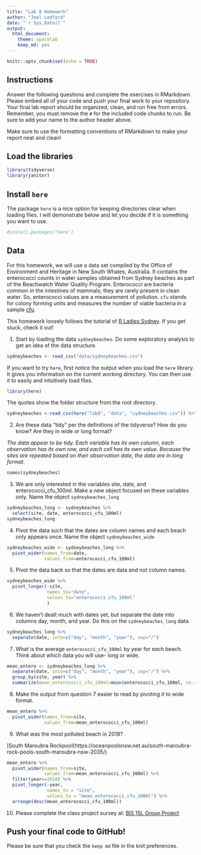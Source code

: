 ```yaml
---
title: "Lab 8 Homework"
author: "Joel Ledford"
date: "`r Sys.Date()`"
output:
  html_document: 
    theme: spacelab
    keep_md: yes
---
```


```r
knitr::opts_chunk$set(echo = TRUE)
```

## Instructions
Answer the following questions and complete the exercises in RMarkdown. Please embed all of your code and push your final work to your repository. Your final lab report should be organized, clean, and run free from errors. Remember, you must remove the `#` for the included code chunks to run. Be sure to add your name to the author header above.  

Make sure to use the formatting conventions of RMarkdown to make your report neat and clean!  

## Load the libraries
```r
library(tidyverse)
library(janitor)
``` 

## Install `here`
The package `here` is a nice option for keeping directories clear when loading files. I will demonstrate below and let you decide if it is something you want to use.  
```r
#install.packages("here")
```

## Data
For this homework, we will use a data set compiled by the Office of Environment and Heritage in New South Whales, Australia. It contains the enterococci counts in water samples obtained from Sydney beaches as part of the Beachwatch Water Quality Program. Enterococci are bacteria common in the intestines of mammals; they are rarely present in clean water. So, enterococci values are a measurement of pollution. `cfu` stands for colony forming units and measures the number of viable bacteria in a sample [cfu](https://en.wikipedia.org/wiki/Colony-forming_unit).   

This homework loosely follows the tutorial of [R Ladies Sydney](https://rladiessydney.org/). If you get stuck, check it out!  

1. Start by loading the data `sydneybeaches`. Do some exploratory analysis to get an idea of the data structure.
```r
sydneybeaches <- read_csv("data/sydneybeaches.csv")
```

If you want to try `here`, first notice the output when you load the `here` library. It gives you information on the current working directory. You can then use it to easily and intuitively load files.
```r
library(here)
```

The quotes show the folder structure from the root directory.
```r
sydneybeaches <-read_csv(here("lab8", "data", "sydneybeaches.csv")) %>% janitor::clean_names()
```

2. Are these data "tidy" per the definitions of the tidyverse? How do you know? Are they in wide or long format?

_The data appear to be tidy. Each variable has its own column, each observation has its own row, and each cell has its own value. Because the sites are repeated based on their observation date, the data are in long format._

```r
names(sydneybeaches)
```

3. We are only interested in the variables site, date, and enterococci_cfu_100ml. Make a new object focused on these variables only. Name the object `sydneybeaches_long`
```r
sydneybeaches_long <- sydneybeaches %>% 
  select(site, date, enterococci_cfu_100ml)
sydneybeaches_long
```

4. Pivot the data such that the dates are column names and each beach only appears once. Name the object `sydneybeaches_wide`
```r
sydneybeaches_wide <- sydneybeaches_long %>% 
  pivot_wider(names_from=date,
              values_from=enterococci_cfu_100ml)
```

5. Pivot the data back so that the dates are data and not column names.
```r
sydneybeaches_wide %>% 
  pivot_longer(-site,
               names_to="date",
               values_to="enterococci_cfu_100ml"
               )
```

6. We haven't dealt much with dates yet, but separate the date into columns day, month, and year. Do this on the `sydneybeaches_long` data.
```r
sydneybeaches_long %>% 
  separate(date, into=c("day", "month", "year"), sep="/")
```

7. What is the average `enterococci_cfu_100ml` by year for each beach. Think about which data you will use- long or wide.
```r
mean_entero <- sydneybeaches_long %>% 
  separate(date, into=c("day", "month", "year"), sep="/") %>% 
  group_by(site, year) %>% 
  summarize(mean_enterococci_cfu_100ml=mean(enterococci_cfu_100ml, na.rm=T))
```

8. Make the output from question 7 easier to read by pivoting it to wide format.
```r
mean_entero %>% 
  pivot_wider(names_from=site,
              values_from=mean_enterococci_cfu_100ml)
```

9. What was the most polluted beach in 2018?

[South Maroubra Rockpool(https://oceanpoolsnsw.net.au/south-maroubra-rock-pools-south-maroubra-nsw-2035/)    

```r
mean_entero %>% 
  pivot_wider(names_from=site,
              values_from=mean_enterococci_cfu_100ml) %>% 
  filter(year==2018) %>% 
  pivot_longer(-year,
               names_to = "site",
               values_to = "mean_enterococci_cfu_100ml") %>% 
  arrange(desc(mean_enterococci_cfu_100ml))
```

10. Please complete the class project survey at: [BIS 15L Group Project](https://forms.gle/H2j69Z3ZtbLH3efW6)


## Push your final code to GitHub!
Please be sure that you check the `keep md` file in the knit preferences.   